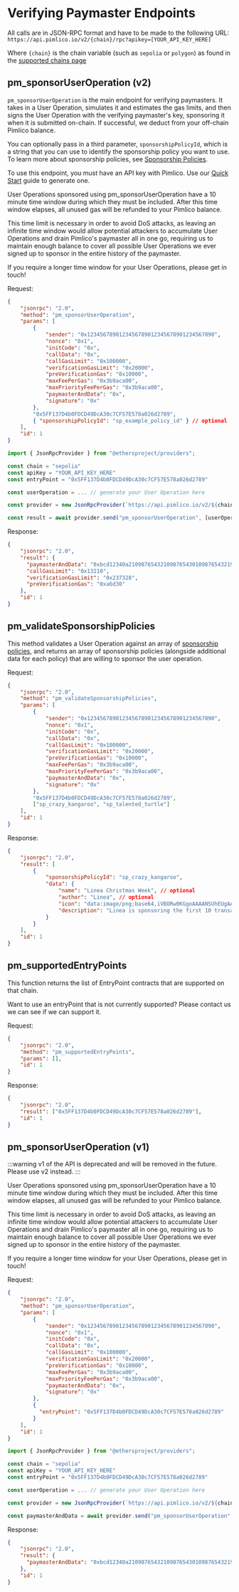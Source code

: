 # Verifying Paymaster Endpoints

All calls are in JSON-RPC format and have to be made to the following URL: `https://api.pimlico.io/v2/{chain}/rpc?apikey=[YOUR_API_KEY_HERE]`

Where `{chain}` is the chain variable (such as `sepolia` or `polygon`) as found in the [supported chains page](/paymaster/verifying-paymaster/reference/supported-chains)

## pm_sponsorUserOperation (v2)

`pm_sponsorUserOperation` is the main endpoint for verifying paymasters. It takes in a User Operation, simulates it and estimates the gas limits, and then signs the User Operation with the verifying paymaster's key, sponsoring it when it is submitted on-chain. If successful, we deduct from your off-chain Pimlico balance.

You can optionally pass in a third parameter, `sponsorshipPolicyId`, which is a string that you can use to identify the sponsorship policy you want to use. To learn more about sponsorship policies, see [Sponsorship Policies](/paymaster/verifying-paymaster/how-to/use-sponsorship-policies).

To use this endpoint, you must have an API key with Pimlico. Use our [Quick Start](https://dashboard.pimlico.io/apikeys) guide to generate one.

User Operations sponsored using pm_sponsorUserOperation have a 10 minute time window during which they must be included. After this time window elapses, all unused gas will be refunded to your Pimlico balance.

This time limit is necessary in order to avoid DoS attacks, as leaving an infinite time window would allow potential attackers to accumulate User Operations and drain Pimlico's paymaster all in one go, requiring us to maintain enough balance to cover all possible User Operations we ever signed up to sponsor in the entire history of the paymaster.

If you require a longer time window for your User Operations, please get in touch!

Request:

```json
{
    "jsonrpc": "2.0",
    "method": "pm_sponsorUserOperation",
    "params": [
        {
            "sender": "0x1234567890123456789012345678901234567890",
            "nonce": "0x1",
            "initCode": "0x",
            "callData": "0x",
            "callGasLimit": "0x100000",
            "verificationGasLimit": "0x20000",
            "preVerificationGas": "0x10000",
            "maxFeePerGas": "0x3b9aca00",
            "maxPriorityFeePerGas": "0x3b9aca00",
            "paymasterAndData": "0x",
            "signature": "0x"
        },
        "0x5FF137D4b0FDCD49DcA30c7CF57E578a026d2789",
        { "sponsorshipPolicyId": "sp_example_policy_id" } // optional
    ],
    "id": 1
}
```
```typescript
import { JsonRpcProvider } from "@ethersproject/providers";

const chain = "sepolia"
const apiKey = "YOUR_API_KEY_HERE"
const entryPoint = "0x5FF137D4b0FDCD49DcA30c7CF57E578a026d2789"

const userOperation = ... // generate your User Operation here

const provider = new JsonRpcProvider(`https://api.pimlico.io/v2/${chain}/rpc?apikey=${apiKey}`)

const result = await provider.send("pm_sponsorUserOperation", [userOperation, {entryPoint: entryPoint}])

```

Response:

```json
{
    "jsonrpc": "2.0",
    "result": {
      "paymasterAndData": "0xbcd12340a2109876543210987654301098765432198765432a210987654321098765430a210987654321098765430",
      "callGasLimit": "0x13210",
      "verificationGasLimit": "0x237328",
      "preVerificationGas": "0xa6d30"
    },
    "id": 1
}
```

## pm_validateSponsorshipPolicies

This method validates a User Operation against an array of [sponsorship policies](https://dashboard.pimlico.io/sponsorship-policies), and returns an array of sponsorship policies (alongside additional data for each policy) that are willing to sponsor the user operation.

Request:

```json
{
    "jsonrpc": "2.0",
    "method": "pm_validateSponsorshipPolicies",
    "params": [
        {
            "sender": "0x1234567890123456789012345678901234567890",
            "nonce": "0x1",
            "initCode": "0x",
            "callData": "0x",
            "callGasLimit": "0x100000",
            "verificationGasLimit": "0x20000",
            "preVerificationGas": "0x10000",
            "maxFeePerGas": "0x3b9aca00",
            "maxPriorityFeePerGas": "0x3b9aca00",
            "paymasterAndData": "0x",
            "signature": "0x"
        },
        "0x5FF137D4b0FDCD49DcA30c7CF57E578a026d2789",
        ["sp_crazy_kangaroo", "sp_talented_turtle"]
    ],
    "id": 1
}
```

Response:

```json
{
    "jsonrpc": "2.0",
    "result": [
        {
            "sponsorshipPolicyId": "sp_crazy_kangaroo",
            "data": {
                "name": "Linea Christmas Week", // optional
                "author": "Linea", // optional
                "icon": "data:image/png;base64,iVBORw0KGgoAAAANSUhEUgAAAAUAAAAFCAYAAACNbyblAAAAHElEQVQI12P4//8/w38GIAXDIBKE0DHxgljNBAAO9TXL0Y4OHwAAAABJRU5ErkJggg==", // optional
                "description": "Linea is sponsoring the first 10 transactions for existing users between Christmas and New Year's Eve.", // optional
            }
        }
    ],
    "id": 1
}
```

## pm_supportedEntryPoints

This function returns the list of EntryPoint contracts that are supported on that chain.

Want to use an entryPoint that is not currently supported? Please contact us we can see if we can support it.

Request:

```json
{
    "jsonrpc": "2.0",
    "method": "pm_supportedEntryPoints",
    "params": [],
    "id": 1
}
```

Response:

```json
{
    "jsonrpc": "2.0",
    "result": ["0x5FF137D4b0FDCD49DcA30c7CF57E578a026d2789"],
    "id": 1
}
```

## pm_sponsorUserOperation (v1)

:::warning
v1 of the API is deprecated and will be removed in the future. Please use v2 instead.
:::

User Operations sponsored using pm_sponsorUserOperation have a 10 minute time window during which they must be included. After this time window elapses, all unused gas will be refunded to your Pimlico balance.

This time limit is necessary in order to avoid DoS attacks, as leaving an infinite time window would allow potential attackers to accumulate User Operations and drain Pimlico's paymaster all in one go, requiring us to maintain enough balance to cover all possible User Operations we ever signed up to sponsor in the entire history of the paymaster.

If you require a longer time window for your User Operations, please get in touch!

Request:

```json
{
    "jsonrpc": "2.0",
    "method": "pm_sponsorUserOperation",
    "params": [
        {
            "sender": "0x1234567890123456789012345678901234567890",
            "nonce": "0x1",
            "initCode": "0x",
            "callData": "0x",
            "callGasLimit": "0x100000",
            "verificationGasLimit": "0x20000",
            "preVerificationGas": "0x10000",
            "maxFeePerGas": "0x3b9aca00",
            "maxPriorityFeePerGas": "0x3b9aca00",
            "paymasterAndData": "0x",
            "signature": "0x"
        },
        {
          "entryPoint": "0x5FF137D4b0FDCD49DcA30c7CF57E578a026d2789"
        }
    ],
    "id": 1
}
```
```typescript
import { JsonRpcProvider } from "@ethersproject/providers";

const chain = "sepolia"
const apiKey = "YOUR_API_KEY_HERE"
const entryPoint = "0x5FF137D4b0FDCD49DcA30c7CF57E578a026d2789"

const userOperation = ... // generate your User Operation here

const provider = new JsonRpcProvider(`https://api.pimlico.io/v2/${chain}/rpc?apikey=${apiKey}`)

const paymasterAndData = await provider.send("pm_sponsorUserOperation", [userOperation, {entryPoint: entryPoint}])

```

Response:

```json
{
    "jsonrpc": "2.0",
    "result": {
      "paymasterAndData": "0xbcd12340a2109876543210987654301098765432198765432a210987654321098765430a210987654321098765430"
    },
    "id": 1
}


```
